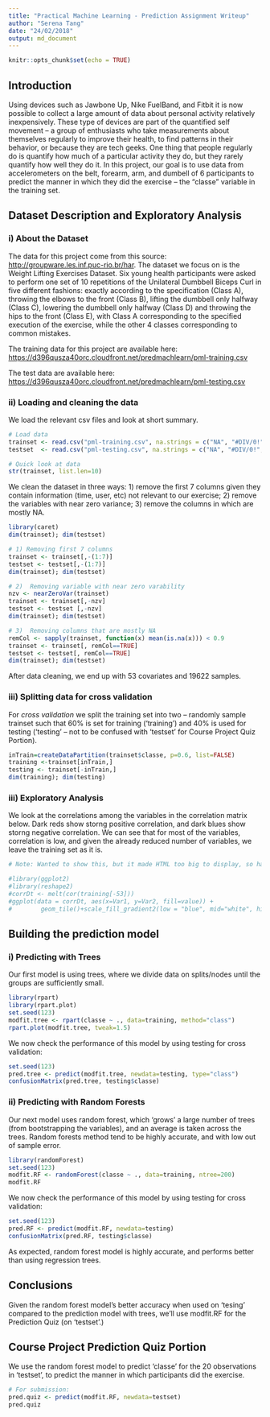 ```yaml
---
title: "Practical Machine Learning - Prediction Assignment Writeup"
author: "Serena Tang"
date: "24/02/2018"
output: md_document
---
```


```r
knitr::opts_chunk$set(echo = TRUE)
```

## Introduction 
Using devices such as Jawbone Up, Nike FuelBand, and Fitbit it is now possible to collect a large amount of data about personal activity relatively inexpensively. These type of devices are part of the quantified self movement – a group of enthusiasts who take measurements about themselves regularly to improve their health, to find patterns in their behavior, or because they are tech geeks. One thing that people regularly do is quantify how much of a particular activity they do, but they rarely quantify how well they do it. In this project, our goal is to use data from accelerometers on the belt, forearm, arm, and dumbell of 6 participants to predict the manner in which they did the exercise -- the "classe" variable in the training set. 

## Dataset Description and Exploratory Analysis
### i) About the Dataset 
The data for this project come from this source: [http://groupware.les.inf.puc-rio.br/har](http://groupware.les.inf.puc-rio.br/har). The dataset we focus on is the Weight Lifting Exercises Dataset. Six young health participants were asked to perform one set of 10 repetitions of the Unilateral Dumbbell Biceps Curl in five different fashions: exactly according to the specification (Class A), throwing the elbows to the front (Class B), lifting the dumbbell only halfway (Class C), lowering the dumbbell only halfway (Class D) and throwing the hips to the front (Class E), with Class A corresponding to the specified execution of the exercise, while the other 4 classes corresponding to common mistakes.

The training data for this project are available here: [https://d396qusza40orc.cloudfront.net/predmachlearn/pml-training.csv](https://d396qusza40orc.cloudfront.net/predmachlearn/pml-training.csv)

The test data are available here: [https://d396qusza40orc.cloudfront.net/predmachlearn/pml-testing.csv](https://d396qusza40orc.cloudfront.net/predmachlearn/pml-testing.csv)

### ii) Loading and cleaning the data
We load the relevant csv files and look at short summary.
```r
# Load data
trainset <- read.csv("pml-training.csv", na.strings = c("NA", "#DIV/0!", ""))
testset  <- read.csv("pml-testing.csv", na.strings = c("NA", "#DIV/0!", ""))

# Quick look at data
str(trainset, list.len=10)
```
We clean the dataset in three ways: 1) remove the first 7 columns given they contain information (time, user, etc) not relevant to our exercise; 2) remove the variables with near zero variance; 3) remove the columns in which are mostly NA.

```r
library(caret)
dim(trainset); dim(testset)
```

```r
# 1) Removing first 7 columns
trainset <- trainset[,-(1:7)]
testset <- testset[,-(1:7)]
dim(trainset); dim(testset)
```

```r
# 2)  Removing variable with near zero varability
nzv <- nearZeroVar(trainset)
trainset <- trainset[,-nzv]
testset <- testset [,-nzv]
dim(trainset); dim(testset)

```

```r
# 3)  Removing columns that are mostly NA
remCol <- sapply(trainset, function(x) mean(is.na(x))) < 0.9
trainset <- trainset[, remCol==TRUE]
testset <- testset[, remCol==TRUE]
dim(trainset); dim(testset)

```
After data cleaning, we end up with 53 covariates and 19622 samples.

### iii) Splitting data for cross validation
For *cross validation* we split the training set into two -- randomly sample trainset such that 60% is set for training ('training') and 40% is used for testing ('testing' -- not to be confused with 'testset' for Course Project Quiz Portion).
```r
inTrain=createDataPartition(trainset$classe, p=0.6, list=FALSE)
training <-trainset[inTrain,]
testing <- trainset[-inTrain,]
dim(training); dim(testing)
```

### iii) Exploratory Analysis
We look at the correlations among the variables in the correlation matrix below. Dark reds show storng positive correlation, and dark blues show storng negative correlation. We can see that for most of the variables, correlation is low, and given the already reduced number of variables, we leave the training set as it is.

```r
# Note: Wanted to show this, but it made HTML too big to display, so have disabled it.

#library(ggplot2)
#library(reshape2)
#corrDt <- melt(cor(training[-53]))
#ggplot(data = corrDt, aes(x=Var1, y=Var2, fill=value)) + 
#        geom_tile()+scale_fill_gradient2(low = "blue", mid="white", high = "red")

```

## Building the prediction model
### i) Predicting with Trees
Our first model is using trees, where we divide data on splits/nodes until the groups are sufficiently small.
```r
library(rpart)
library(rpart.plot)
set.seed(123)
modfit.tree <- rpart(classe ~ ., data=training, method="class")
rpart.plot(modfit.tree, tweak=1.5)
```

We now check the performance of this model by using testing for cross validation:
```r
set.seed(123)
pred.tree <- predict(modfit.tree, newdata=testing, type="class")
confusionMatrix(pred.tree, testing$classe)
```

### ii) Predicting with Random Forests
Our next model uses random forest, which 'grows' a large number of trees (from bootstrapping the variables), and an average is taken across the trees. Random forests method tend to be highly accurate, and with low out of sample error.
```r
library(randomForest)
set.seed(123)
modfit.RF <- randomForest(classe ~ ., data=training, ntree=200)
modfit.RF
```

We now check the performance of this model by using testing for cross validation:
```r
set.seed(123)
pred.RF <- predict(modfit.RF, newdata=testing)
confusionMatrix(pred.RF, testing$classe)
```
As expected, random forest model is highly accurate, and performs better than using regression trees.

## Conclusions
Given the random forest model's better accuracy when used on 'tesing' compared to the prediction model with trees, we'll use modfit.RF for the Prediction Quiz (on 'testset'.)

## Course Project Prediction Quiz Portion
We use the random forest model to predict 'classe' for the 20 observations in 'testset', to predict the manner in which participants did the exercise. 

```r
# For submission:
pred.quiz <- predict(modfit.RF, newdata=testset)
pred.quiz
```

